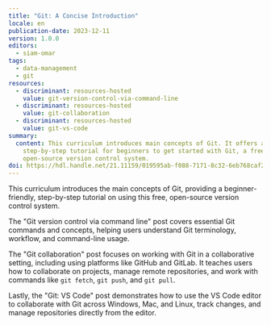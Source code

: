 ```yaml
---
title: "Git: A Concise Introduction"
locale: en
publication-date: 2023-12-11
version: 1.0.0
editors:
  - siam-omar
tags:
  - data-management
  - git
resources:
  - discriminant: resources-hosted
    value: git-version-control-via-command-line
  - discriminant: resources-hosted
    value: git-collaboration
  - discriminant: resources-hosted
    value: git-vs-code
summary:
  content: This curriculum introduces main concepts of Git. It offers a
    step-by-step tutorial for beginners to get started with Git, a free and
    open-source version control system.
doi: https://hdl.handle.net/21.11159/019595ab-f088-7171-8c32-6eb768caf230
---
```

This curriculum introduces the main concepts of Git, providing a beginner-friendly, step-by-step tutorial on using this free, open-source version control system.

The "Git version control via command line" post covers essential Git commands and concepts, helping users understand Git terminology, workflow, and command-line usage.

The "Git collaboration" post focuses on working with Git in a collaborative setting, including using platforms like GitHub and GitLab. It teaches users how to collaborate on projects, manage remote repositories, and work with commands like `git fetch`, `git push`, and `git pull`.

Lastly, the "Git: VS Code" post demonstrates how to use the VS Code editor to collaborate with Git across Windows, Mac, and Linux, track changes, and manage repositories directly from the editor.
